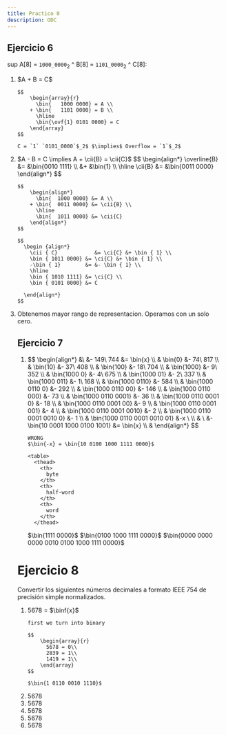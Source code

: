 ```yaml
---
title: Practico 0
description: ODC
---
```



## Ejercicio 6

sup A[8] = `1000_0000`$_2$ ^ B[8] = `1101_0000`$_2$ ^ C[8]:

<ol className="custom-alpha">
  <li>
    $A + B = C$
    
    $$
        \begin{array}{r}
          \bin{   1000 0000} = A \\
        + \bin{   1101 0000} = B \\
          \hline
          \bin{\ovf{1} 0101 0000} = C
        \end{array}
    $$  
    
    C = `1` `0101_0000`$_2$ $\implies$ Overflow = `1`$_2$ 
  </li>

  <li>
    $A - B = C \implies A + \cii{B} = \cii{C}$   
    $$ 
    \begin{align*}
      \overline{B} &= &\bin{0010 1111} \\
                   &+ &\bin{1} \\
                   \hline
      \cii{B}     &= &\bin{0011 0000}
    \end{align*}
    $$

    $$
        \begin{align*}
          \bin{  1000 0000} &= A \\
        + \bin{  0011 0000} &= \cii{B} \\
          \hline
          \bin{  1011 0000} &= \cii{C}
        \end{align*}
    $$

    $$
      \begin {align*}
        \cii { C}            &= \ci{C} &+ \bin { 1} \\
        \bin { 1011 0000} &= \ci{C} &+ \bin { 1} \\
        -\bin { 1}        &= &- \bin { 1} \\
        \hline
        \bin { 1010 1111} &= \ci{C} \\
        \bin { 0101 0000} &= C

      \end{align*}
    $$

  </li>

  <li>
    Obtenemos mayor rango de representacion.  
    Operamos con un solo cero.
  </li>
</ ol>

## Ejercicio 7

<ol className="custom-alpha">
  <li>
    $$
      \begin{align*}
      &\ &- 149\ 744 &= \bin{x} \\ &
      \bin{0} &- 74\ 817 \\ &
      \bin{10} &- 37\ 408 \\ &
      \bin{100} &- 18\ 704 \\ &
      \bin{1000} &- 9\ 352 \\ &   
      \bin{1000 0} &- 4\ 675 \\ &
      \bin{1000 01} &- 2\ 337 \\ &   
      \bin{1000 011} &- 1\ 168 \\ &   
      \bin{1000 0110} &- 584 \\ &   
      \bin{1000 0110 0} &- 292 \\ &
      \bin{1000 0110 00} &- 146 \\ &
      \bin{1000 0110 000} &- 73 \\ &   
      \bin{1000 0110 0001} &- 36 \\ &
      \bin{1000 0110 0001 0} &- 18 \\ &
      \bin{1000 0110 0001 00} &-  9 \\ &
      \bin{1000 0110 0001 001} &-  4 \\ &
      \bin{1000 0110 0001 0010} &-  2 \\ &
      \bin{1000 0110 0001 0010 0} &-  1 \\ &
      \bin{1000 0110 0001 0010 01} &-x  \  \\ &
      \ &-\bin{10 0001 1000 0100 1001} &= \bin{x} \\ &
      \end{align*}
    $$

    WRONG  
    $\bin{-x} = \bin{10 0100 1000 1111 0000}$

    <table>
      <thead>
        <th>
          byte
        </th>
        <th>
          half-word
        </th>
        <th>
          word
        </th>
      </thead>
<tbody>
<td>  
  $\bin{1111 0000}$
</td>
<td>  
  $\bin{0100 1000 1111 0000}$
</td>
<td>  
  $\bin{0000 0000 0000 0010 0100 1000 1111 0000}$
</td>
</tbody>
    </table>
  </li>
</ol>

# Ejercicio 8 

Convertir los siguientes números decimales a formato IEEE 754 de precisión simple normalizados.

<ol className="custom-alpha">
  <li>
    5678 = $\binf{x}$
    
    first we turn into binary

    $$
        \begin{array}{r}
          5678 = 0\\
          2839 = 1\\
          1419 = 1\\
        \end{array}
    $$ 

    $\bin{1 0110 0010 1110}$
    
  </li>
  <li>
    5678  
    
  </li>
  <li>
    5678  
    
  </li>
  <li>
    5678  
    
  </li>
  <li>
    5678  
    
  </li>
  <li>
    5678  
    
  </li>
</ol>

